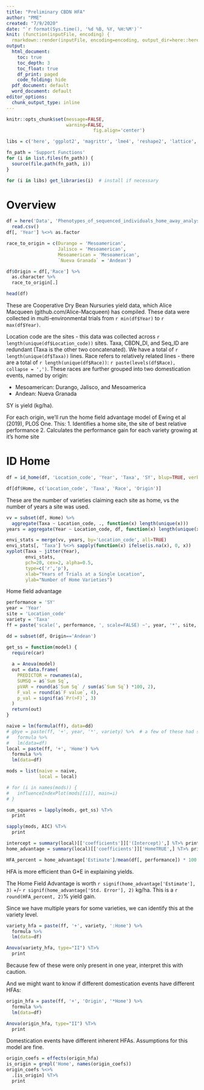 ```yaml
---
title: "Preliminary CBDN HFA"
author: "PME"
created: "7/9/2020"
date: "`r format(Sys.time(), '%d %B, %Y, %H:%M')`"
knit: (function(inputFile, encoding) {
  rmarkdown::render(inputFile, encoding=encoding, output_dir=here::here('Results'))})
output:
  html_document:
    toc: true
    toc_depth: 3
    toc_float: true
    df_print: paged
    code_folding: hide
  pdf_document: default
  word_document: default
editor_options: 
  chunk_output_type: inline
---
```


```r
knitr::opts_chunk$set(message=FALSE, 
                      warning=FALSE,
					            fig.align='center')
```

```r
libs = c('here', 'ggplot2', 'magrittr', 'lme4', 'reshape2', 'lattice', 'car')

fn_path = 'Support Functions'
for (i in list.files(fn_path)) {
  source(file.path(fn_path, i))
}

for (i in libs) get_libraries(i)  # install if necessary
```



# Overview
```r
df = here('Data', 'Phenotypes_of_sequenced_individuals_home_away_analysis.csv') %>% 
  read.csv()
df[, 'Year'] %<>% as.factor

race_to_origin = c(Durango = 'Mesoamerican',
                   Jalisco = 'Mesoamerican',
                   Mesoamerican = 'Mesoamerican',
                   `Nueva Granada` = 'Andean')

df$Origin = df[,'Race'] %>% 
  as.character %>%
  race_to_origin[.]

head(df)
```

These are Cooperative Dry Bean Nursuries yield data, which Alice Macqueen (github.com/Alice-Macqueen) has compiled. These data were collected in multi-environmental trials from `r min(df$Year)` to `r max(df$Year)`. 

Location code are the sites - this data was collected across `r length(unique(df$Location_code))` sites. Taxa, CBDN_DI, and Seq_ID are redundant (Taxa is the other two concatenated). We have a total of `r length(unique(df$Taxa))` lines. Race refers to relatively related lines - there are a total of `r length(unique(df$Race))`: `r paste(levels(df$Race), collapse = ',')`. These races are further grouped into two domestication events, named by origin:

- Mesoamerican: Durango, Jalisco, and Mesoamerica
- Andean: Nueva Granada

SY is yield (kg/ha).

For each origin, we'll run the home field advantage model of Ewing et al (2019), PLOS One. This:
1. Identifies a home site, the site of best relative performance
2. Calculates the performance gain for each variety growing at it's home site

# ID Home
```r
df = id_home(df, 'Location_code', 'Year', 'Taxa', 'SY', blup=TRUE, verbose=TRUE) # uses a random intercept model if at least one observation appears at least twice

df[df$Home, c('Location_code', 'Taxa', 'Race', 'Origin')]
```

These are the number of varieties claiming each site as home, vs the number of years a site was used. 
```r
vv = subset(df, Home) %>% 
  aggregate(Taxa ~ Location_code, ., function(x) length(unique(x)))
years = aggregate(Year ~ Location_code, df, function(x) length(unique(x)))

envi_stats = merge(vv, years, by='Location_code', all=TRUE)
envi_stats[, 'Taxa'] %<>% sapply(function(x) ifelse(is.na(x), 0, x))
xyplot(Taxa ~ jitter(Year), 
       envi_stats,
       pch=20, cex=2, alpha=0.5,
       type=c('r','p'),
       xlab="Years of Trials at a Single Location",
       ylab="Number of Home Varieties")
```

Home field advantage
```r
performance = 'SY'
year = 'Year'
site = 'Location_code'
variety = 'Taxa'
ff = paste('scale(', performance, ', scale=FALSE) ~', year, '*', site, '+', variety)

dd = subset(df, Origin=='Andean')

get_ss = function(model) {
  require(car) 
  
  a = Anova(model)
  out = data.frame(
    PREDICTOR = rownames(a),
    SUMSQ = a$`Sum Sq`,
    pVAR = round(a$`Sum Sq` / sum(a$`Sum Sq`) *100, 2),
    F_val = round(a$`F value`, 4),
    p_val = signif(a$`Pr(>F)`, 3)
  )
  return(out)
}

naive = lm(formula(ff), data=dd)
# gbye = paste(ff, '+', year, '*', variety) %>%  # a few of these had super-high leverage (leverage = 1). Mostly in PRIS in 2012.
#   formula %>% 
#   lm(data=df)
local = paste(ff, '+', 'Home') %>% 
  formula %>% 
  lm(data=df)

mods = list(naive = naive,
            local = local)

# for (i in names(mods)) {
#   influenceIndexPlot(mods[[i]], main=i)
# }

sum_squares = lapply(mods, get_ss) %T>%
  print

sapply(mods, AIC) %T>%
  print
```


```r

intercept = summary(local)[['coefficients']]['(Intercept)',] %T>% print
home_advantage = summary(local)[['coefficients']]['HomeTRUE',] %T>% print

HFA_percent = home_advantage['Estimate']/mean(df[, performance]) * 100
```
HFA is more efficient than G*E in explaining yields.

The Home Field Advantage is worth `r signif(home_advantage['Estimate'], 3)` +/- `r signif(home_advantage['Std. Error'], 2)` kg/ha. This is a `r round(HFA_percent, 2)`% yield gain. 

Since we have multiple years for some varieties, we can identify this at the variety level.
```r
variety_hfa = paste(ff, '+', variety, ':Home') %>% 
  formula %>% 
  lm(data=df)

Anova(variety_hfa, type="II") %T>%
  print
```
Because few of these were only present in one year, interpret this with caution. 

And we might want to know if different domestication events have different HFAs:
```r
origin_hfa = paste(ff, '+', 'Origin', '*Home') %>% 
  formula %>% 
  lm(data=df)

Anova(origin_hfa, type="II") %T>%
  print
```
Domestication events have different inherent HFAs. Assumptions for this model are fine. 

```r
origin_coefs = effects(origin_hfa)
is_origin = grepl('Home', names(origin_coefs))
origin_coefs %<>% 
  .[is_origin] %T>%
  print
```



